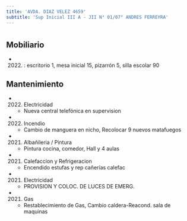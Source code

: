```yaml
---
title: 'AVDA. DIAZ VELEZ 4659'
subtitle: 'Sup Inicial III A - JII N° 01/07° ANDRES FERREYRA'
---
```


#


## Mobiliario

*  (2022) : escritorio 1, mesa inicial 15, pizarrón 5, silla escolar 90 





## Mantenimiento

*  (2022) Electricidad 
    + Nueva central telefónica en supervision

*  (2022) Incendio 
    + Cambio de manguera en nicho, Recolocar 9 nuevos matafuegos

*  (2021) Albañileria / Pintura 
    + Pintura cocina, comedor, Hall y 4 aulas

*  (2021) Calefaccion y Refrigeracion 
    + Encendido estufas y rep cañerías calefac

*  (2021) Electricidad 
    + PROVISION Y COLOC. DE LUCES DE EMERG.

*  (2021) Gas 
    + Restablecimiento de Gas, Cambio caldera-Reacond. sala de maquinas




